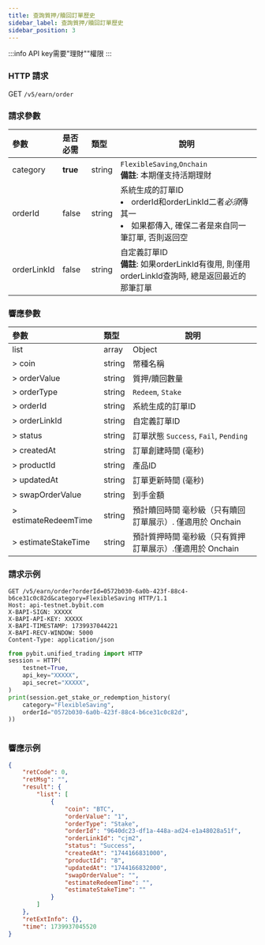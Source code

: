 ```yaml
---
title: 查詢質押/贖回訂單歷史
sidebar_label: 查詢質押/贖回訂單歷史
sidebar_position: 3
---
```

:::info
API key需要"理財""權限
:::

### HTTP 請求
GET `/v5/earn/order`

### 請求參數
| 參數 | 是否必需 | 類型 | 說明|
|:----- |:-------|:-----|------ |
|category|**true**|string|`FlexibleSaving`,`Onchain` <br/>**備註**: 本期僅支持活期理財|
|orderId|false|string|系統生成的訂單ID <li>orderId和orderLinkId二者*必須*傳其一</li><li>如果都傳入, 確保二者是來自同一筆訂單, 否則返回空</li>|
|orderLinkId|false|string|自定義訂單ID<br/>**備註**: 如果orderLinkId有復用, 則僅用orderLinkId查詢時, 總是返回最近的那筆訂單|

### 響應參數
| 參數 | 類型 | 說明|
|:----- |:-----|----- |
|list|array|Object|
|> coin|string |幣種名稱 |
|> orderValue|string |質押/贖回數量|
|> orderType|string |`Redeem`, `Stake`|
|> orderId|string |系統生成的訂單ID|
|> orderLinkId|string |自定義訂單ID|
|> status|string |訂單狀態 `Success`, `Fail`, `Pending`|
|> createdAt|string |訂單創建時間 (毫秒)|
|> productId|string |產品ID|
|> updatedAt|string |訂單更新時間 (毫秒)|
|> swapOrderValue|string |到手金額|
|> estimateRedeemTime|string |預計贖回時間 毫秒級（只有贖回訂單展示）. 僅適用於 Onchain|
|> estimateStakeTime|string |預計質押時間 毫秒級（只有質押訂單展示）.僅適用於 Onchain |

### 請求示例

<Tabs groupId="programming-languages">
<TabItem value="http" label="HTTP">

```http
GET /v5/earn/order?orderId=0572b030-6a0b-423f-88c4-b6ce31c0c82d&category=FlexibleSaving HTTP/1.1
Host: api-testnet.bybit.com
X-BAPI-SIGN: XXXXX
X-BAPI-API-KEY: XXXXX
X-BAPI-TIMESTAMP: 1739937044221
X-BAPI-RECV-WINDOW: 5000
Content-Type: application/json
```

</TabItem>
<TabItem value="python" label="Python">

```python
from pybit.unified_trading import HTTP
session = HTTP(
    testnet=True,
    api_key="XXXXX",
    api_secret="XXXXX",
)
print(session.get_stake_or_redemption_history(
    category="FlexibleSaving",
    orderId="0572b030-6a0b-423f-88c4-b6ce31c0c82d",
))
```

</TabItem>

<TabItem value="Node" label="Node.js">

```n4js

```

</TabItem>
</Tabs>

### 響應示例

```json
{
    "retCode": 0,
    "retMsg": "",
    "result": {
        "list": [
            {
                "coin": "BTC",
                "orderValue": "1",
                "orderType": "Stake",
                "orderId": "9640dc23-df1a-448a-ad24-e1a48028a51f",
                "orderLinkId": "cjm2",
                "status": "Success",
                "createdAt": "1744166831000",
                "productId": "8",
                "updatedAt": "1744166832000",
                "swapOrderValue": "",
                "estimateRedeemTime": "",
                "estimateStakeTime": ""
            }
        ]
    },
    "retExtInfo": {},
    "time": 1739937045520
}
```
